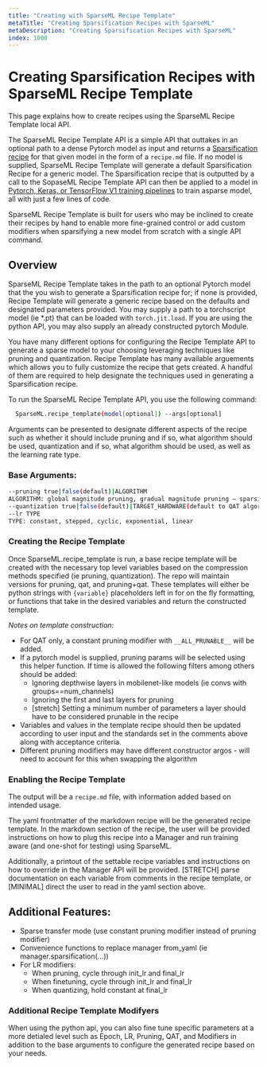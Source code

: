 ```yaml
---
title: "Creating with SparseML Recipe Template"
metaTitle: "Creating Sparsification Recipes with SparseML"
metaDescription: "Creating Sparsification Recipes with SparseML"
index: 1000 
---
```


# Creating Sparsification Recipes with SparseML Recipe Template

This page explains how to create recipes using the SparseML Recipe Template local API. 

The SparseML Recipe Template API is a simple API that outtakes in an optional path to a dense Pytorch model as input and returns a [Sparsification recipe](https://docs.neuralmagic.com/user-guide/recipes) for that given model in the form of a `recipe.md` file. If no model is supplied, SparseML Recipe Template will generate a default Sparsification Recipe for a generic model. The Sparsification recipe that is outputted by a call to the SopaseML Recipe Template API can then be applied to a model in [Pytorch, Keras, or TensorFlow V1 training pipelines](https://docs.neuralmagic.com/user-guide/recipes/enabling) to train asparse model, all with just a few lines of code. 

SparseML Recipe Template is built for users who may be inclined to create their recipes by hand to enable more
fine-grained control or add custom modifiers when sparsifying a new model from scratch with a single API command. 


## Overview

SparseML Recipe Template takes in the path to an optional Pytorch model that the you wish to generate a Sparsification recipe for; if none is provided, Recipe Template will generate a generic recipe based on the defaults and designated parameters provided. You may supply a path to a torchscript model (ie *.pt) that can be loaded with `torch.jit.load`. If you are using the python API, you may also supply an already constructed pytorch Module.


You have many different options for configuring the Recipe Template API to generate a sparse model to your choosing leveraging techniques like pruning and quantization. Recipe Template has many available arguements which allows you to fully customize the recipe that gets created. A handful of them are required to help designate the techniques used in generating a Sparsification recipe.

To run the SparseML Recipe Template API, you use the following command: 

```bash
  SparseML.recipe_template(model[optional]) --args[optional]
```

Arguments can be presented to designate different aspects of the recipe such as whether it should include pruning and if so, what algorithm should be used, quantization and if so, what algorithm should be used, as well as the learning rate type. 

### Base Arguments:
```bash
--pruning true|false(default)|ALGORITHM
ALGORITHM: global magnitude pruning, gradual magnitude pruning – sparsity per layer, ACDC, Movement, MFAC, OBC
--quantization true|false(default)|TARGET_HARDWARE(default to QAT algorithm ex: vnni, tensorrt)
--lr TYPE
TYPE: constant, stepped, cyclic, exponential, linear
```

### Creating the Recipe Template
Once SparseML.recipe_template is run, a base recipe template will be created with the necessary top level variables based on the compression methods specified (ie pruning, quantization). The repo will maintain versions for pruning, qat, and pruning+qat.  These templates will either be python strings with `{variable}` placeholders left in for on the fly formatting, or functions that take in the desired variables and return the constructed template.

*Notes on template construction:*

- For QAT only, a constant pruning modifier with `__ALL_PRUNABLE__` will be added.
- If a pytorch model is supplied, pruning params will be selected using this helper function. If time is allowed the following filters among others should be added:
  - Ignoring depthwise layers in mobilenet-like models (ie convs with groups==num_channels)
  - Ignoring the first and last layers for pruning
  - [stretch] Setting a minimum number of parameters a layer should have to be considered prunable in the recipe
- Variables and values in the template recipe should then be updated according to user input and the standards set in the comments above along with acceptance criteria.
- Different pruning modifiers may have different constructor argos - will need to account for this when swapping the algorithm

### Enabling the Recipe Template

The output will be a `recipe.md` file, with information added based on intended usage.

The yaml frontmatter of the markdown recipe will be the generated recipe template.  In the markdown section of the recipe, the user will be provided instructions on how to plug this recipe into a Manager and run training aware (and one-shot for testing) using SparseML.

Additionally, a printout of the settable recipe variables and instructions on how to override in the Manager API will be provided. [STRETCH] parse documentation on each variable from comments in the recipe template, or [MINIMAL] direct the user to read in the yaml section above.


## Additional Features:
- Sparse transfer mode (use constant pruning modifier instead of pruning modifier)
- Convenience functions to replace manager from_yaml (ie manager.sparsification(...))
- For LR modifiers:
  - When pruning, cycle through init_lr and final_lr
  - When finetuning, cycle through init_lr and final_lr
  - When quantizing, hold constant at final_lr


### Additional Recipe Template Modifyers

When using the python api, you can also fine tune specific parameters at a more detialed level such as Epoch, LR, Pruning, QAT, and Modifiers in addition to the base arguments to configure the generated recipe based on your needs.








